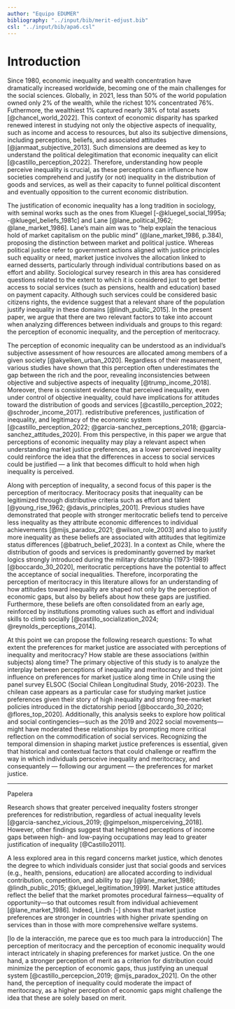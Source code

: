 ```yaml
---
author: "Equipo EDUMER"
bibliography: "../input/bib/merit-edjust.bib"
csl: "../input/bib/apa6.csl"
---
```


# Introduction

Since 1980, economic inequality and wealth concentration have dramatically increased worldwide, becoming one of the main challenges for the social sciences. Globally, in 2021, less than 50% of the world population owned only 2% of the wealth, while the richest 10% concentrated 76%. Futhermore, the wealthiest 1% captured nearly 38% of total assets [@chancel_world_2022]. This context of economic disparity has sparked renewed interest in studying not only the objective aspects of inequality, such as income and access to resources, but also its subjective dimensions, including perceptions, beliefs, and associated attitudes [@janmaat_subjective_2013]. Such dimensions are deemed as key to understand the political delegitimation that economic inequality can elicit [@castillo_perception_2022]. Therefore, understanding how people perceive inequality is crucial, as these perceptions can influence how societies comprehend and justify (or not) inequality in the distribution of goods and services, as well as their capacity to funnel political discontent and eventually opposition to the current economic distribution.

The justification of economic inequality has a long tradition in sociology, with seminal works such as the ones from Kluegel [-@kluegel_social_1995a; -@kluegel_beliefs_1981c] and Lane [@lane_political_1962; @lane_market_1986]. Lane's main aim was to "help explain the tenacious hold of market capitalism on the public mind" (@lane_market_1986, p.384), proposing the distinction between market and political justice. Whereas political justice refer to government actions aligned with justice principles such equality or need, market justice involves the allocation linked to earned desserts, particularly through individual contributions based on as effort and ability. Sociological survey research in this area has considered questions related to the extent to which it is considered just to get better access to social services (such as pensions, health and education) based on payment capacity. Although such services could be considered basic citizens rights, the evidence suggest that a relevant share of the population justify inequality in these domains [@lindh_public_2015]. In the present paper, we argue that there are two relevant factors to take into account when analyzing differences between individuals and groups to this regard: the perception of economic inequality, and the perception of meritocracy.

The perception of economic inequality can be understood as an individual's subjective assessment of how resources are allocated among members of a given society [@akyelken_urban_2020]. Regardless of their measurement, various studies have shown that this perception often underestimates the gap between the rich and the poor, revealing inconsistencies between objective and subjective aspects of inequality [@trump_income_2018]. Moreover, there is consistent evidence that perceived inequality, even under control of objective inequality, could have implications for attitudes toward the distribution of goods and services [@castillo_perception_2022; @schroder_income_2017]. redistributive preferences, justification of inequality, and legitimacy of the economic system [@castillo_perception_2022; @garcia-sanchez_perceptions_2018; @garcia-sanchez_attitudes_2020]. From this perspective, in this paper we argue that perceptions of economic inequality may play a relevant aspect when understanding market justice preferences, as a lower perceived inequality could reinforce the idea that the differences in access to social services could be justified --- a link that becomes difficult to hold when high inequality is perceived.

Along with perception of inequality, a second focus of this paper is the perception of meritocracy. Meritocracy posits that inequality can be legitimized through distributive criteria such as effort and talent [@young_rise_1962; @davis_principles_2001]. Previous studies have demonstrated that people with stronger meritocratic beliefs tend to perceive less inequality as they attribute economic differences to individual achievements [@mijs_paradox_2021; @wilson_role_2003] and also to justify more inequality as these beliefs are associated with attitudes that legitimize status differences [@batruch_belief_2023]. In a context as Chile, where the distribution of goods and services is predominantly governed by market logics strongly introduced during the military dictatorship (1973-1989) [@boccardo_30_2020], meritocratic perceptions have the potential to affect the acceptance of social inequalities. Therefore, incorporating the perception of meritocracy in this literature allows for an understanding of how attitudes toward inequality are shaped not only by the perception of economic gaps, but also by beliefs about how these gaps are justified. Furthermore, these beliefs are often consolidated from an early age, reinforced by institutions promoting values such as effort and individual skills to climb socially [@castillo_socialization_2024; @reynolds_perceptions_2014].

At this point we can propose the following research questions: To what extent the preferences for market justice are associated with perceptions of inequality and meritocracy? How stable are these associations (within subjects) along time? The primary objective of this study is to analyze the interplay between perceptions of inequality and meritocracy and their joint influence on preferences for market justice along time in Chile using the panel survey ELSOC (Social Chilean Longitudinal Study, 2016-2023). The chilean case appears as a particular case for studying market justice preferences given their story of high inequality and strong free-market policies introduced in the dictatorship period [@boccardo_30_2020; @flores_top_2020]. Additionally, this analysis seeks to explore how political and social contingencies---such as the 2019 and 2022 social movements---might have moderated these relationships by prompting more critical reflection on the commodification of social services. Recognizing the temporal dimension in shaping market justice preferences is essential, given that historical and contextual factors that could challenge or reaffirm the way in which individuals persceive inequality and meritocracy, and consequantely --- following our argument --- the preferences for market justice.

------------------------------------------------------------------------

Papelera

Research shows that greater perceived inequality fosters stronger preferences for redistribution, regardless of actual inequality levels [@garcia-sanchez_vicious_2019; @gimpelson_misperceiving_2018]. However, other findings suggest that heightened perceptions of income gaps between high- and low-paying occupations may lead to greater justification of inequality [@Castillo2011].

A less explored area in this regard concerns market justice, which denotes the degree to which individuals consider just that social goods and services (e.g., health, pensions, education) are allocated according to individual contribution, competition, and ability to pay [@lane_market_1986; @lindh_public_2015; @kluegel_legitimation_1999]. Market justice attitudes reflect the belief that the market promotes procedural fairness---equality of opportunity---so that outcomes result from individual achievement [@lane_market_1986]. Indeed, Lindh \[-\] shows that market justice preferences are stronger in countries with higher private spending on services than in those with more comprehensive welfare systems.

[lo de la interacción, me parece que es too much para la introducción]
The perception of meritocracy and the perception of economic inequality would interact intricately in shaping preferences for market justice. On the one hand, a stronger perception of merit as a criterion for distribution could minimize the perception of economic gaps, thus justifying an unequal system [@castillo_percepcion_2019; @mijs_paradox_2021]. On the other hand, the perception of inequality could moderate the impact of meritocracy, as a higher perception of economic gaps might challenge the idea that these are solely based on merit.